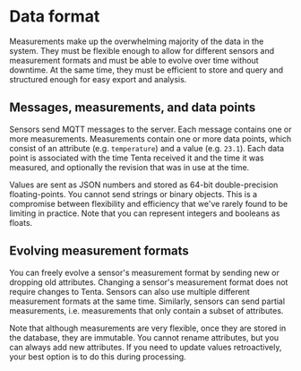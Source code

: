 # Data format

Measurements make up the overwhelming majority of the data in the system. They must be flexible enough to allow for different sensors and measurement formats and must be able to evolve over time without downtime. At the same time, they must be efficient to store and query and structured enough for easy export and analysis.

## Messages, measurements, and data points

Sensors send MQTT messages to the server. Each message contains one or more measurements. Measurements contain one or more data points, which consist of an attribute (e.g. `temperature`) and a value (e.g. `23.1`). Each data point is associated with the time Tenta received it and the time it was measured, and optionally the revision that was in use at the time.

Values are sent as JSON numbers and stored as 64-bit double-precision floating-points. You cannot send strings or binary objects. This is a compromise between flexibility and efficiency that we've rarely found to be limiting in practice. Note that you can represent integers and booleans as floats.

## Evolving measurement formats

You can freely evolve a sensor's measurement format by sending new or dropping old attributes. Changing a sensor's measurement format does not require changes to Tenta. Sensors can also use multiple different measurement formats at the same time. Similarly, sensors can send partial measurements, i.e. measurements that only contain a subset of attributes.

Note that although measurements are very flexible, once they are stored in the database, they are immutable. You cannot rename attributes, but you can always add new attributes. If you need to update values retroactively, your best option is to do this during processing.

